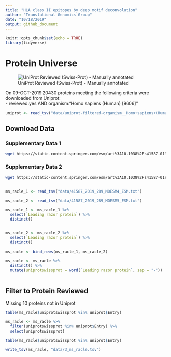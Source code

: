 ```yaml
---
title: "HLA class II epitopes by deep motif deconvolution"
author: "Translational Genomics Group"
date: "10/18/2019"
output: github_document
---
```


```r
knitr::opts_chunk$set(echo = TRUE)
library(tidyverse)
```

# Protein Universe 
![UniProt Reviewed (Swiss-Prot) - Manually annotated](data/uniprot_logo.png)

On 09-OCT-2019 20430 proteins meeting the following criteria were downloaded from Uniprot:  
- reviewed:yes AND organism:"Homo sapiens (Human) [9606]" 


```r
uniprot <- read_tsv("data/uniprot-filtered-organism__Homo+sapiens+(Human)+[9606]_+AND+review--.tab")
```



## Download Data

### Supplementary Data 1
```bash
wget https://static-content.springer.com/esm/art%3A10.1038%2Fs41587-019-0289-6/MediaObjects/41587_2019_289_MOESM4_ESM.txt
```

### Supplementary Data 2
```bash
wget https://static-content.springer.com/esm/art%3A10.1038%2Fs41587-019-0289-6/MediaObjects/41587_2019_289_MOESM5_ESM.txt
```

## 
```r
ms_racle_1 <- read_tsv("data/41587_2019_289_MOESM4_ESM.txt")
```


```r
ms_racle_2 <- read_tsv("data/41587_2019_289_MOESM5_ESM.txt")
```

```r
ms_racle_1 <- ms_racle_1 %>%
  select(`Leading razor protein`) %>%
  distinct()


ms_racle_2 <- ms_racle_2 %>%
  select(`Leading razor protein`) %>%
  distinct()

ms_racle <- bind_rows(ms_racle_1, ms_racle_2)

ms_racle <- ms_racle %>%
  distinct() %>%
  mutate(uniprotswissprot = word(`Leading razor protein`, sep = "-"))
  
```

## Filter to Protein Reviewed
Missing 10 proteins not in Uniprot
```r
table(ms_racle$uniprotswissprot %in% uniprot$Entry)

ms_racle <- ms_racle %>%
  filter(uniprotswissprot %in% uniprot$Entry) %>%
  select(uniprotswissprot)

table(ms_racle$uniprotswissprot %in% uniprot$Entry)

write_tsv(ms_racle, "data/3_ms_racle.tsv")
```

